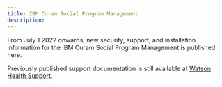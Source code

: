 ```yaml
---
title: IBM Curam Social Program Management
description: 
---
```


From July 1 2022 onwards, new security, support, and installation information for the IBM Curam Social Program Management is published here.

Previously published support documentation is still available at [Watson Health Support](https://ibmwatsonhealth.force.com/mysupport).
